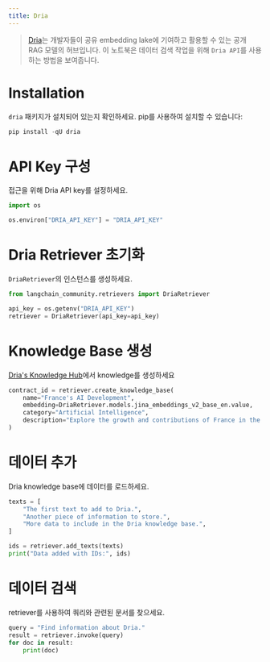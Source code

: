 ```yaml
---
title: Dria
---
```


>[Dria](https://dria.co/)는 개발자들이 공유 embedding lake에 기여하고 활용할 수 있는 공개 RAG 모델의 허브입니다. 이 노트북은 데이터 검색 작업을 위해 `Dria API`를 사용하는 방법을 보여줍니다.

# Installation

`dria` 패키지가 설치되어 있는지 확인하세요. pip를 사용하여 설치할 수 있습니다:

```python
pip install -qU dria
```

# API Key 구성

접근을 위해 Dria API key를 설정하세요.

```python
import os

os.environ["DRIA_API_KEY"] = "DRIA_API_KEY"
```

# Dria Retriever 초기화

`DriaRetriever`의 인스턴스를 생성하세요.

```python
from langchain_community.retrievers import DriaRetriever

api_key = os.getenv("DRIA_API_KEY")
retriever = DriaRetriever(api_key=api_key)
```

# **Knowledge Base 생성**

[Dria's Knowledge Hub](https://dria.co/knowledge)에서 knowledge를 생성하세요

```python
contract_id = retriever.create_knowledge_base(
    name="France's AI Development",
    embedding=DriaRetriever.models.jina_embeddings_v2_base_en.value,
    category="Artificial Intelligence",
    description="Explore the growth and contributions of France in the field of Artificial Intelligence.",
)
```

# 데이터 추가

Dria knowledge base에 데이터를 로드하세요.

```python
texts = [
    "The first text to add to Dria.",
    "Another piece of information to store.",
    "More data to include in the Dria knowledge base.",
]

ids = retriever.add_texts(texts)
print("Data added with IDs:", ids)
```

# 데이터 검색

retriever를 사용하여 쿼리와 관련된 문서를 찾으세요.

```python
query = "Find information about Dria."
result = retriever.invoke(query)
for doc in result:
    print(doc)
```